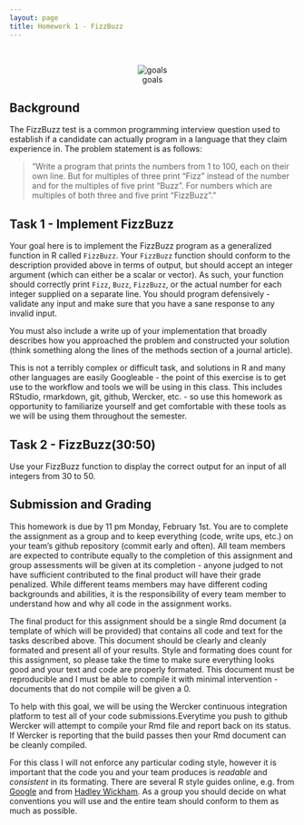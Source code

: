 ```yaml
---
layout: page
title: Homework 1 - FizzBuzz
---
```


<br/>
<div style="text-align:center">
![goals](imgs/fizzbuzz.jpg)
</div>

## Background

The FizzBuzz test is a common programming interview question used to establish if a candidate can actually program in a language that they claim experience in.
The problem statement is as follows:

> "Write a program that prints the numbers from 1 to 100, each on their own line. But for multiples of three print “Fizz” instead of the number and for the multiples of five print “Buzz”. For numbers which are multiples of both three and five print “FizzBuzz”."

## Task 1 - Implement FizzBuzz 

Your goal here is to implement the FizzBuzz program as a generalized function in R called `FizzBuzz`. Your `FizzBuzz` function should conform to the description provided above in terms of output, but should accept an integer argument (which can either be a scalar or vector). As such, your function should correctly print `Fizz`, `Buzz`, `FizzBuzz`, or the actual number for each integer supplied on a separate line. You should program defensively - validate any input and make sure that you have a sane response to any invalid input.

You must also include a write up of your implementation that broadly describes how you approached the problem and constructed your solution (think something along the lines of the methods section of a journal article). 

This is not a terribly complex or difficult task, and solutions in R and many other languages are easily Googleable - the point of this exercise is to get use to the workflow and tools we will be using in this class. This includes RStudio, rmarkdown, git, github, Wercker, etc. - so use this homework as opportunity to familiarize yourself and get comfortable with these tools as we will be using them throughout the semester.


## Task 2 - FizzBuzz(30:50)

Use your FizzBuzz function to display the correct output for an input of all integers from 30 to 50.


## Submission and Grading

This homework is due by 11 pm Monday, February 1st. You are to complete the assignment as a group and to keep everything (code, write ups, etc.) on your team's github repository (commit early and often). All team members are expected to contribute equally to the completion of this assignment and group assessments will be given at its completion - anyone judged to not have sufficient contributed to the final product will have their grade penalized. While different teams members may have different coding backgrounds and abilities, it is the responsibility of every team member to understand how and why all code in the assignment works.

The final product for this assignment should be a single Rmd document (a template of which will be provided) that contains all code and text for the tasks described above. This document should be clearly and cleanly formated and present all of your results. Style and formating does count for this assignment, so please take the time to make sure everything looks good and your text and code are properly formated. This document must be reproducible and I must be able to compile it with minimal intervention - documents that do not compile will be given a 0. 

To help with this goal, we will be using the Wercker continuous integration platform to test all of your code submissions.Everytime you push to github Wercker will attempt to compile your Rmd file and report back on its status. If Wercker is reporting that the build passes then your Rmd document can be cleanly compiled.

For this class I will not enforce any particular coding style, however it is important that the code you and your team produces is *readable* and *consistent* in its formating. There are several R style guides online, e.g. from [Google](https://google-styleguide.googlecode.com/svn/trunk/Rguide.xml) and from [Hadley Wickham](http://r-pkgs.had.co.nz/style.html). As a group you should decide on what conventions you will use and the entire team should conform to them as much as possible.

<br/>

